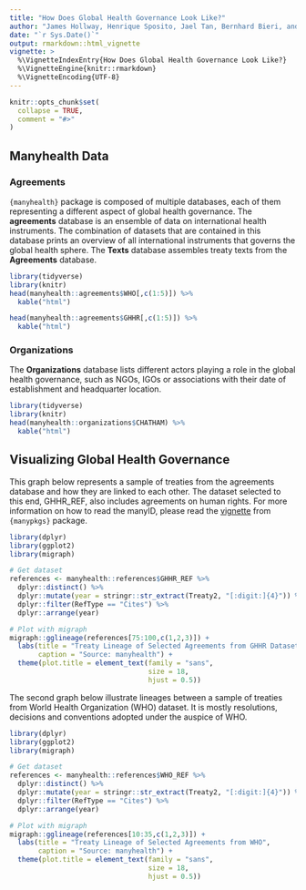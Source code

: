 ```yaml
---
title: "How Does Global Health Governance Look Like?"
author: "James Hollway, Henrique Sposito, Jael Tan, Bernhard Bieri, and Esther Peev"
date: "`r Sys.Date()`"
output: rmarkdown::html_vignette
vignette: >
  %\VignetteIndexEntry{How Does Global Health Governance Look Like?}
  %\VignetteEngine{knitr::rmarkdown}
  %\VignetteEncoding{UTF-8}
---
```


```r
knitr::opts_chunk$set(
  collapse = TRUE,
  comment = "#>"
)
```

## Manyhealth Data

### Agreements

`{manyhealth}` package is composed of multiple databases, each of them representing a different aspect of global health governance. The **agreements** database is an ensemble of data on international health instruments. The combination of datasets that are contained in this database prints an overview of all international instruments that governs the global health sphere. The **Texts** database assembles treaty texts from the **Agreements** database. 

```r
library(tidyverse)
library(knitr)
head(manyhealth::agreements$WHO[,c(1:5)]) %>% 
  kable("html")

head(manyhealth::agreements$GHHR[,c(1:5)]) %>% 
  kable("html")

```

### Organizations

The **Organizations** database lists different actors playing a role in the global health governance, such as NGOs, IGOs or associations with their date of establishment and headquarter location.

```r
library(tidyverse)
library(knitr)
head(manyhealth::organizations$CHATHAM) %>% 
  kable("html")

```


## Visualizing Global Health Governance

This graph below represents a sample of treaties from the agreements database and how they are linked to each other. The dataset selected to this end, GHHR_REF, also includes agreements on human rights. For more information on how to read the manyID, please read the [vignette](https://globalgov.github.io/manypkgs/articles/agreements.html) from `{manypkgs}` package.

```r
library(dplyr)
library(ggplot2)
library(migraph)

# Get dataset
references <- manyhealth::references$GHHR_REF %>% 
  dplyr::distinct() %>%
  dplyr::mutate(year = stringr::str_extract(Treaty2, "[:digit:]{4}")) %>%
  dplyr::filter(RefType == "Cites") %>%
  dplyr::arrange(year)

# Plot with migraph
migraph::gglineage(references[75:100,c(1,2,3)]) +
  labs(title = "Treaty Lineage of Selected Agreements from GHHR Dataset",
       caption = "Source: manyhealth") +
  theme(plot.title = element_text(family = "sans",
                                  size = 18,
                                  hjust = 0.5))
```

The second graph below illustrate lineages between a sample of treaties from World Health Organization (WHO) dataset. It is mostly resolutions, decisions and conventions adopted under the auspice of WHO. 

```r
library(dplyr)
library(ggplot2)
library(migraph)

# Get dataset
references <- manyhealth::references$WHO_REF %>% 
  dplyr::distinct() %>%
  dplyr::mutate(year = stringr::str_extract(Treaty2, "[:digit:]{4}")) %>%
  dplyr::filter(RefType == "Cites") %>%
  dplyr::arrange(year)

# Plot with migraph
migraph::gglineage(references[10:35,c(1,2,3)]) +
  labs(title = "Treaty Lineage of Selected Agreements from WHO",
       caption = "Source: manyhealth") +
  theme(plot.title = element_text(family = "sans",
                                  size = 18,
                                  hjust = 0.5))
```

